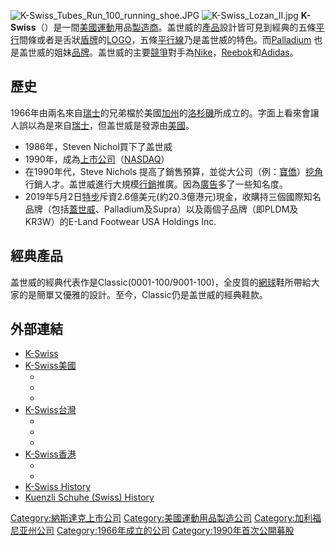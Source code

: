 {{Infobox_Company 
| company_name   = K-Swiss
| name_en        = 蓋世威
| company_logo   = K-Swiss logo (2015).svg
| company_slogan = 
| company_type   = 
| foundation     = 1966年
| location       = {{USA}}加利福尼亞州洛杉磯郡
| key_people     = 
| industry       = 運動用品
| num_employees  = 
| products       = 運動鞋<br />運動用品
| revenue        = 
| net_income     = 
| homepage       = [http://www.kswiss.com/ http://www.kswiss.com/]
}}
[[File:K-Swiss_Tubes_Run_100_running_shoe.JPG|thumb]]
[[File:K-Swiss_Lozan_II.jpg|thumb]]
'''K-Swiss'''（{{lang|en|'''蓋世威'''}}）是一間[[美國|美國]][[運動|運動]]用品[[製造商|製造商]]。盖世威的[[產品|產品]]設計皆可見到經典的五條[[平行|平行]]間條或者是舌狀[[盾牌|盾牌]]的[[LOGO|LOGO]]，五條[[平行線|平行線]]乃是盖世威的特色。而[[Palladium|Palladium]] 也是盖世威的姐妹[[品牌|品牌]]。盖世威的主要[[競爭|競爭]]對手為[[Nike|Nike]]，[[Reebok|Reebok]]和[[Adidas|Adidas]]。

== 歷史 ==
1966年由兩名來自[[瑞士|瑞士]]的兄弟檔於美國[[加州|加州]]的[[洛杉磯|洛杉磯]]所成立的。字面上看來會讓人誤以為是來自[[瑞士|瑞士]]，但盖世威是發源由[[美國|美國]]。
* 1986年，Steven Nichol買下了盖世威
* 1990年，成為[[上市公司|上市公司]]（[[NASDAQ|NASDAQ]]）
* 在1990年代，Steve Nichols 提高了銷售預算，並從大公司（例：[[寶僑|寶僑]]）[[騁請|挖角]]行銷人才。盖世威進行大規模[[行銷|行銷]]推廣。因為[[廣告|廣告]]多了一些知名度。
* 2019年5月2日[[特步|特步]]斥資2.6億美元(約20.3億港元)現金，收購持三個國際知名品牌（包括[[蓋世威|蓋世威]]、Palladium及Supra）以及兩個子品牌（即PLDM及KR3W）的E-Land Footwear USA Holdings Inc.

== 經典產品 ==
盖世威的經典代表作是Classic(0001-100/9001-100)，全皮質的[[網球|網球]]鞋所帶給大家的是簡單又優雅的設計。至今，Classic仍是盖世威的經典鞋款。

== 外部連結 ==
{{commonscat|K-Swiss}}
*[https://kswiss.com/pages/choose-your-location  K-Swiss] {{Wayback|url=https://kswiss.com/pages/choose-your-location |date=20210426120717 }}
*[http://www.kswiss.com K-Swiss美國] {{Wayback|url=http://www.kswiss.com/ |date=20210426120859 }}
**{{facebook|KSwiss|KSwiss}}
**{{twitter|kswiss|KSwiss}}
**{{instagram|the_real_kswiss/|KSwiss}}
*[http://www.k-swiss.com.tw/ K-Swiss台灣] {{Wayback|url=http://www.k-swiss.com.tw/ |date=20210413073128 }}
**{{facebook|kswissTaiwan|K-Swiss Taiwan}}
**{{youtube|user=kswissasia|kswissasia}}
**{{instagram|kswiss_taiwan/|K-Swiss Taiwan}}
*[http://www.k-swiss.com.hk/ K-Swiss香港] {{Wayback|url=http://www.k-swiss.com.hk/ |date=20210423091403 }}
**{{facebook|KSwissHK|K-Swiss Hong Kong}}
**{{instagram|kswisshk/|K-Swiss Hong Kong}}
*[http://www.fundinguniverse.com/company-histories/KSwiss-Inc-Company-History.html K-Swiss History] {{Wayback|url=http://www.fundinguniverse.com/company-histories/KSwiss-Inc-Company-History.html |date=20120301064200 }}
* [https://www.kuenzli-schuhe.ch/en/history Kuenzli Schuhe (Swiss) History] {{Wayback|url=https://www.kuenzli-schuhe.ch/en/history |date=20210122032245 }}

{{体育用品品牌}}

[[Category:納斯達克上市公司|Category:納斯達克上市公司]]
[[Category:美國運動用品製造公司|Category:美國運動用品製造公司]]
[[Category:加利福尼亚州公司|Category:加利福尼亚州公司]]
[[Category:1966年成立的公司|Category:1966年成立的公司]]
[[Category:1990年首次公開募股|Category:1990年首次公開募股]]